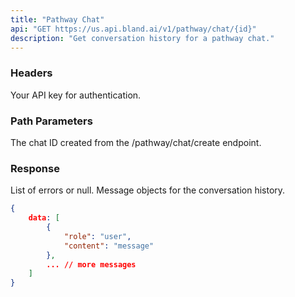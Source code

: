 ```yaml
---
title: "Pathway Chat"
api: "GET https://us.api.bland.ai/v1/pathway/chat/{id}"
description: "Get conversation history for a pathway chat."
---
```


### Headers

<ParamField header="authorization" type="string" required>
  Your API key for authentication.
</ParamField>

### Path Parameters

<ParamField path="id" type="uuid" required>
The chat ID created from the /pathway/chat/create endpoint.
</ParamField>

### Response

<ResponseField name="errors" type="array">
  List of errors or null.
</ResponseField>

<ResponseField name="data" type="array">
  Message objects for the conversation history.
</ResponseField>

<ResponseExample>

```json Response
{
    data: [
        {
            "role": "user",
            "content": "message"
        },
        ... // more messages
    ]
}
```

</ResponseExample>

